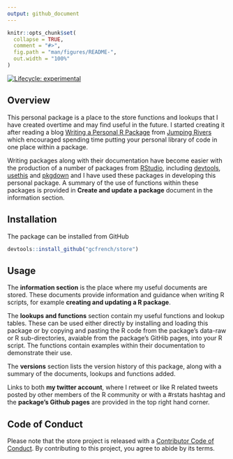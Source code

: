 ```yaml
---
output: github_document
---
```


<!-- README.md is generated from README.Rmd. Please edit that file -->

```r
knitr::opts_chunk$set(
  collapse = TRUE,
  comment = "#>",
  fig.path = "man/figures/README-",
  out.width = "100%"
)
```

<!-- badges: start -->
[![Lifecycle: experimental](https://img.shields.io/badge/lifecycle-experimental-orange.svg)](https://www.tidyverse.org/lifecycle/#experimental)
<!-- badges: end -->

## Overview

This personal package is a place to the store functions and lookups that I have 
created overtime and may find useful in the future. I started creating it after reading 
a blog [Writing a Personal R Package](https://www.jumpingrivers.com/blog/personal-r-package/) 
from [Jumping Rivers](https://www.jumpingrivers.com/) which encouraged spending time 
putting your personal library of code in one place within a package.

Writing packages along with their documentation have become easier with the production 
of a number of packages from [RStudio](https://rstudio.com/), including [devtools](https://devtools.r-lib.org/), [usethis](https://usethis.r-lib.org/) and [pkgdown](https://pkgdown.r-lib.org/) and I have used these packages in developing this 
personal package. A summary of the use of functions within these packages is provided in
**Create and update a package** document in the information section.

## Installation

The package can be installed from GitHub

```r
devtools::install_github("gcfrench/store")
```

## Usage

The **information section** is the place where my useful documents are stored. These
documents provide information and guidance when writing R scripts, for example 
**creating and updating a R package**.

The **lookups and functions** section contain my useful functions and lookup tables. 
These can be used either directly by installing and loading this package or by copying 
and pasting the R code from the package's data-raw or R sub-directories, avaiable from
the package's GitHib pages, into your R script. The functions contain examples within 
their documentation to demonstrate their use.

The **versions** section lists the version history of this package, along with a summary of 
the documents, lookups and functions added.

Links to both **my twitter account**, where I retweet or like R related tweets posted by 
other members of the R community or with a #rstats hashtag and the **package's Github pages** 
are provided in the top right hand corner.

## Code of Conduct

Please note that the store project is released with a [Contributor Code of Conduct](https://contributor-covenant.org/version/2/0/CODE_OF_CONDUCT.html). By contributing to this project, you agree to abide by its terms.





